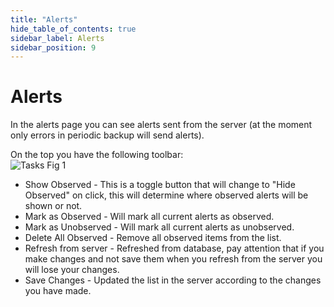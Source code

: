 ```yaml
---
title: "Alerts"
hide_table_of_contents: true
sidebar_label: Alerts
sidebar_position: 9
---
```



# Alerts
In the alerts page you can see alerts sent from the server (at the moment only errors in periodic backup will send alerts).  

On the top you have the following toolbar:  
![Tasks Fig 1](./assets/studio_alerts_1.PNG)  

- Show Observed - This is a toggle button that will change to "Hide Observed" on click, this will determine where observed alerts will be shown or not.
- Mark as Observed - Will mark all current alerts as observed.
- Mark as Unobserved - Will mark all current alerts as unobserved.
- Delete All Observed - Remove all observed items from the list.
- Refresh from server - Refreshed from database, pay attention that if you make changes and not save them when you refresh from the server you will lose your changes.  
- Save Changes - Updated the list in the server according to the changes you have made.